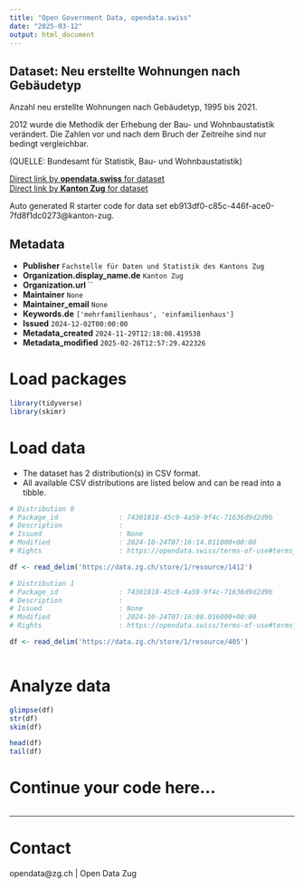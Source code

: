 ```yaml
---
title: "Open Government Data, opendata.swiss"
date: "2025-03-12"
output: html_document
---
```


## Dataset: Neu erstellte Wohnungen nach Gebäudetyp

Anzahl neu erstellte Wohnungen nach Gebäudetyp, 1995 bis 2021.

2012 wurde die Methodik der Erhebung der Bau- und Wohnbaustatistik verändert. Die Zahlen vor und nach dem Bruch der Zeitreihe sind nur bedingt vergleichbar.

(QUELLE: Bundesamt für Statistik, Bau- und Wohnbaustatistik)

[Direct link by **opendata.swiss** for dataset](https://opendata.swiss/de/dataset/neu-erstellte-wohnungen-nach-gebaudetyp)<br>
[Direct link by **Kanton Zug** for dataset](https://www.zg.ch/behoerden/gesundheitsdirektion/statistikfachstelle/themen/09bau-und-wohnungswesen/bautaetigkeit-1)

Auto generated R starter code for data set eb913df0-c85c-446f-ace0-7fd8f1dc0273@kanton-zug.

## Metadata

- **Publisher** `Fachstelle für Daten und Statistik des Kantons Zug`
- **Organization.display_name.de** `Kanton Zug`
- **Organization.url** ``
- **Maintainer** `None`
- **Maintainer_email** `None`
- **Keywords.de** `['mehrfamilienhaus', 'einfamilienhaus']`
- **Issued** `2024-12-02T00:00:00`
- **Metadata_created** `2024-11-29T12:18:08.419538`
- **Metadata_modified** `2025-02-26T12:57:29.422326`


# Load packages

```r

library(tidyverse)
library(skimr)

```

# Load data

-   The dataset has 2 distribution(s) in CSV format.
-   All available CSV distributions are listed below and can be read into a tibble.

```r

# Distribution 0
# Package_id               : 74301818-45c9-4a59-9f4c-71636d9d2d9b
# Description              : 
# Issued                   : None
# Modified                 : 2024-10-24T07:16:14.011000+00:00
# Rights                   : https://opendata.swiss/terms-of-use#terms_by

df <- read_delim('https://data.zg.ch/store/1/resource/1412')

# Distribution 1
# Package_id               : 74301818-45c9-4a59-9f4c-71636d9d2d9b
# Description              : 
# Issued                   : None
# Modified                 : 2024-10-24T07:16:08.016000+00:00
# Rights                   : https://opendata.swiss/terms-of-use#terms_by

df <- read_delim('https://data.zg.ch/store/1/resource/405')



```

# Analyze data

```r

glimpse(df)
str(df)
skim(df)

head(df)
tail(df)

```

# Continue your code here...

```r

```

------------------------------------------------------------------------

# Contact

opendata@zg.ch | Open Data Zug
